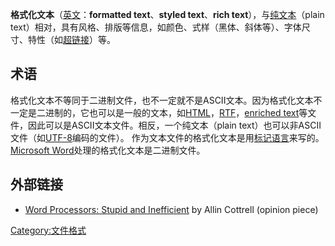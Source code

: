 {{NoteTA
| G1  = IT
}}
'''格式化文本'''（[[英文|英文]]：'''formatted text'''、'''styled text'''、'''rich text'''），与[[纯文本|纯文本]]（plain text）相对，具有风格、排版等信息，如颜色、式样（黑体、斜体等）、字体尺寸、特性（如[[超链接|超链接]]）等。 

== 术语 ==
格式化文本不等同于二进制文件，也不一定就不是ASCII文本。因为格式化文本不一定是二进制的，它也可以是一般的文本，如[[HTML|HTML]]，[[Rich_Text_Format|RTF]]，[[enriched_text|enriched text]]等文件，因此可以是ASCII文本文件。相反，一个纯文本（plain text）也可以非ASCII文件（如[[UTF-8|UTF-8]]编码的文件）。 作为文本文件的格式化文本是用[[标记语言|标记语言]]来写的。[[Microsoft_Word|Microsoft Word]]处理的格式化文本是二进制文件。 
     
== 外部链接 ==
* [http://ricardo.ecn.wfu.edu/~cottrell/wp.html Word Processors: Stupid and Inefficient] {{Wayback|url=http://ricardo.ecn.wfu.edu/~cottrell/wp.html |date=20160925064005 }} by Allin Cottrell (opinion piece)

[[Category:文件格式|Category:文件格式]]